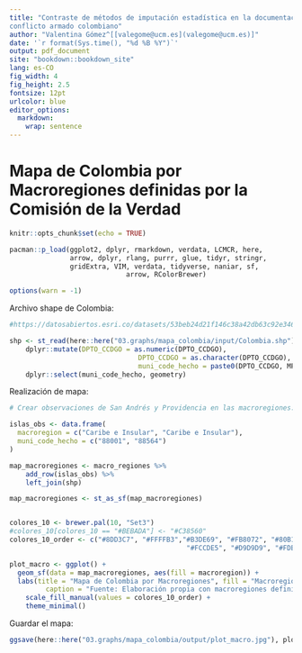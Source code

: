 ```yaml
---
title: "Contraste de métodos de imputación estadística en la documentación de víctimas del
conflicto armado colombiano"
author: "Valentina Gómez^[[valegome@ucm.es](valegome@ucm.es)]"
date: '`r format(Sys.time(), "%d %B %Y")`'
output: pdf_document
site: "bookdown::bookdown_site"
lang: es-CO
fig_width: 4
fig_height: 2.5
fontsize: 12pt
urlcolor: blue
editor_options: 
  markdown: 
    wrap: sentence
---
```

# Mapa de Colombia por Macroregiones definidas por la Comisión de la Verdad

```r
knitr::opts_chunk$set(echo = TRUE)

pacman::p_load(ggplot2, dplyr, rmarkdown, verdata, LCMCR, here,
               arrow, dplyr, rlang, purrr, glue, tidyr, stringr, 
               gridExtra, VIM, verdata, tidyverse, naniar, sf,
							 arrow, RColorBrewer)

options(warn = -1)

```

Archivo shape de Colombia: 

```r
#https://datosabiertos.esri.co/datasets/53beb24d21f146c38a42db63c92e3460_0/explore?location=4.457299%2C-74.297150%2C4.71&showTable=true 

shp <- st_read(here::here("03.graphs/mapa_colombia/input/Colombia.shp")) %>%
	dplyr::mutate(DPTO_CCDGO = as.numeric(DPTO_CCDGO),
								DPTO_CCDGO = as.character(DPTO_CCDGO),
								muni_code_hecho = paste0(DPTO_CCDGO, MPIO_CCDGO)) %>%
	dplyr::select(muni_code_hecho, geometry)

```

Realización de mapa:

```r
# Crear observaciones de San Andrés y Providencia en las macroregiones:

islas_obs <- data.frame(
  macroregion = c("Caribe e Insular", "Caribe e Insular"),
  muni_code_hecho = c("88001", "88564")
)

map_macroregiones <- macro_regiones %>%
	add_row(islas_obs) %>%
	left_join(shp)

map_macroregiones <- st_as_sf(map_macroregiones)


colores_10 <- brewer.pal(10, "Set3")
#colores_10[colores_10 == "#BEBADA"] <- "#C38560"
colores_10_order <- c("#8DD3C7", "#FFFFB3","#B3DE69", "#FB8072", "#80B1D3",
											"#FCCDE5", "#D9D9D9", "#FDB462","#C38560" , "#BC80BD")

plot_macro <- ggplot() +
  geom_sf(data = map_macroregiones, aes(fill = macroregion)) +
  labs(title = "Mapa de Colombia por Macroregiones", fill = "Macroregión",
  		 caption = "Fuente: Elaboración propia con macroregiones definidas por la CEV") +
	scale_fill_manual(values = colores_10_order) +
	theme_minimal()

```

Guardar el mapa: 
```r
ggsave(here::here("03.graphs/mapa_colombia/output/plot_macro.jpg"), plot_macro)
```

